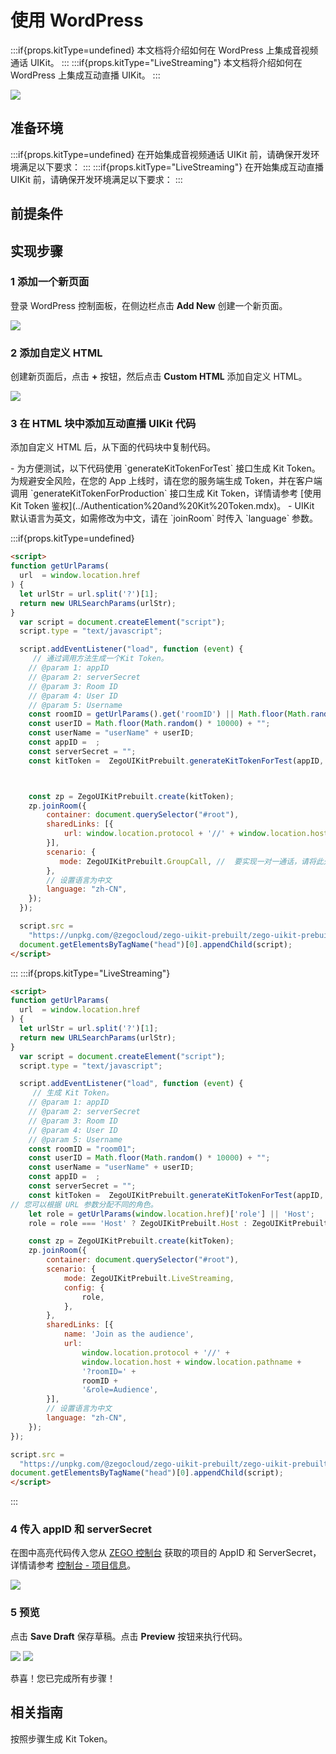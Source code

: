 
# 使用 WordPress

:::if{props.kitType=undefined}
本文档将介绍如何在 WordPress 上集成音视频通话 UIKit。
:::
:::if{props.kitType="LiveStreaming"}
本文档将介绍如何在 WordPress 上集成互动直播 UIKit。
:::

<Frame width="512" height="auto" caption="">
  <img src="https://storage.zego.im/sdk-doc/Pics/Prebuilt_Web/wordpress_call_effect.png" />
</Frame>

## 准备环境

:::if{props.kitType=undefined}
在开始集成音视频通话 UIKit 前，请确保开发环境满足以下要求：
:::
:::if{props.kitType="LiveStreaming"}
在开始集成互动直播 UIKit 前，请确保开发环境满足以下要求：
:::

<WebEnvRequirement/>

## 前提条件

<CreateAccountAndServices/>

## 实现步骤

### 1 添加一个新页面

登录 WordPress 控制面板，在侧边栏点击 **Add New** 创建一个新页面。

<Frame width="512" height="auto" caption="">
  <img src="https://storage.zego.im/sdk-doc/Pics/Prebuilt_Web/wodpress_dashboard.png" />
</Frame>

### 2 添加自定义 HTML

创建新页面后，点击 **+** 按钮，然后点击 **Custom HTML** 添加自定义 HTML。

<Frame width="512" height="auto" caption=""><img src="https://storage.zego.im/sdk-doc/Pics/CallKit/wordpress_add_html_new.png" /></Frame>

### 3 在 HTML 块中添加互动直播 UIKit 代码

添加自定义 HTML 后，从下面的代码块中复制代码。

<Note title="Note">
- 为方便测试，以下代码使用 `generateKitTokenForTest` 接口生成 Kit Token。为规避安全风险，在您的 App 上线时，请在您的服务端生成 Token，并在客户端调用 `generateKitTokenForProduction` 接口生成 Kit Token，详情请参考 [使用 Kit Token 鉴权](../Authentication%20and%20Kit%20Token.mdx)。
- UIKit 默认语言为英文，如需修改为中文，请在 `joinRoom` 时传入 `language` 参数。
</Note>

:::if{props.kitType=undefined}
```html
<script>
function getUrlParams(
  url  = window.location.href
) {
  let urlStr = url.split('?')[1];
  return new URLSearchParams(urlStr);
}
  var script = document.createElement("script");
  script.type = "text/javascript";

  script.addEventListener("load", function (event) {
     // 通过调用方法生成一个Kit Token。
    // @param 1: appID
    // @param 2: serverSecret
    // @param 3: Room ID
    // @param 4: User ID
    // @param 5: Username
    const roomID = getUrlParams().get('roomID') || Math.floor(Math.random() * 10000) + "";
    const userID = Math.floor(Math.random() * 10000) + "";
    const userName = "userName" + userID;
    const appID =  ;
    const serverSecret = "";
    const kitToken =  ZegoUIKitPrebuilt.generateKitTokenForTest(appID, serverSecret, roomID, userID, userName);



    const zp = ZegoUIKitPrebuilt.create(kitToken);
    zp.joinRoom({
        container: document.querySelector("#root"),
        sharedLinks: [{
            url: window.location.protocol + '//' + window.location.host + window.location.pathname + '?roomID=' + roomID,
        }],
        scenario: {
           mode: ZegoUIKitPrebuilt.GroupCall, //  要实现一对一通话，请将此处的参数修改为[ZegoUIKitPrebuilt.OneONoneCall]。
        },
        // 设置语言为中文
        language: "zh-CN",
    });
  });

  script.src =
    "https://unpkg.com/@zegocloud/zego-uikit-prebuilt/zego-uikit-prebuilt.js";
  document.getElementsByTagName("head")[0].appendChild(script);
</script>
```
:::
:::if{props.kitType="LiveStreaming"}
```html
<script>
function getUrlParams(
  url  = window.location.href
) {
  let urlStr = url.split('?')[1];
  return new URLSearchParams(urlStr);
}
  var script = document.createElement("script");
  script.type = "text/javascript";

  script.addEventListener("load", function (event) {
     // 生成 Kit Token。
    // @param 1: appID
    // @param 2: serverSecret
    // @param 3: Room ID
    // @param 4: User ID
    // @param 5: Username
    const roomID = "room01";
    const userID = Math.floor(Math.random() * 10000) + "";
    const userName = "userName" + userID;
    const appID =  ;
    const serverSecret = "";
    const kitToken =  ZegoUIKitPrebuilt.generateKitTokenForTest(appID, serverSecret, roomID, userID, userName);
// 您可以根据 URL 参数分配不同的角色。
    let role = getUrlParams(window.location.href)['role'] || 'Host';
    role = role === 'Host' ? ZegoUIKitPrebuilt.Host : ZegoUIKitPrebuilt.Audience;

    const zp = ZegoUIKitPrebuilt.create(kitToken);
    zp.joinRoom({
        container: document.querySelector("#root"),
        scenario: {
            mode: ZegoUIKitPrebuilt.LiveStreaming,
            config: {
                role,
            },
        },
        sharedLinks: [{
            name: 'Join as the audience',
            url:
                window.location.protocol + '//' +
                window.location.host + window.location.pathname +
                '?roomID=' +
                roomID +
                '&role=Audience',
        }],
        // 设置语言为中文
        language: "zh-CN",
    });
});

script.src =
  "https://unpkg.com/@zegocloud/zego-uikit-prebuilt/zego-uikit-prebuilt.js";
document.getElementsByTagName("head")[0].appendChild(script);
</script>
```
:::


### 4 传入 appID 和 serverSecret

在图中高亮代码传入您从 [ZEGO 控制台](https://console.zego.im) 获取的项目的 AppID 和 ServerSecret，详情请参考 [控制台 - 项目信息](https://doc-zh.zego.im/article/12107)。

<Frame width="512" height="auto" caption="">
  <img src="https://storage.zego.im/sdk-doc/Pics/Prebuilt_Web/wordpress_code_call_appID.png" />
</Frame>

### 5 预览

点击 **Save Draft** 保存草稿。点击 **Preview** 按钮来执行代码。

<Frame width="512" height="auto" caption="">
  <img src="https://storage.zego.im/sdk-doc/Pics/Prebuilt_Web/wordpress_call_preview.png" />
</Frame>
<Frame width="512" height="auto" caption=""><img src="https://storage.zego.im/sdk-doc/Pics/CallKit/wordpress_call_preview_new.png" /></Frame>

恭喜！您已完成所有步骤！

## 相关指南

<CardGroup cols={2}>
<Card title="认证和 Kit Token" href="../Authentication%20and%20Kit%20Token.mdx">
  按照步骤生成 Kit Token。
</Card>
</CardGroup>
